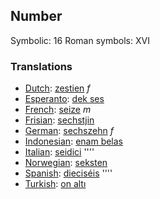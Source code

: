 ==Number==

Symbolic: 16
Roman symbols: XVI

===Translations===

*[[Dutch]]: [[zestien]] ''f''
*[[Esperanto]]: [[dek ses]]
*[[French]]: [[seize]] ''m''
*[[Frisian]]: [[sechstjin]]
*[[German]]: [[sechszehn]] ''f''
*[[Indonesian]]: [[enam belas]]
*[[Italian]]: [[seidici]] ''''
*[[Norwegian]]: [[seksten]]
*[[Spanish]]: [[dieciséis]] ''''
*[[Turkish]]: [[on altı]]